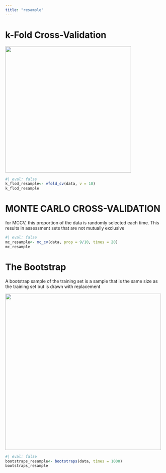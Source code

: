 ```yaml
---
title: "resample"
---
```


# k-Fold Cross-Validation

![](images/three-CV-iter.svg){width="400"}

```r
#| eval: false
k_flod_resample<- vfold_cv(data, v = 10)
k_flod_resample
```

# MONTE CARLO CROSS-VALIDATION

for MCCV, this proportion of the data is randomly selected each time. This results in assessment sets that are not mutually exclusive

```r
#| eval: false
mc_resample<- mc_cv(data, prop = 9/10, times = 20)
mc_resample
```

# The Bootstrap

A bootstrap sample of the training set is a sample that is the same size as the training set but is drawn with replacement

![](images/bootstraps.svg){width="495"}

```r
#| eval: false
bootstraps_resample<- bootstraps(data, times = 1000)
bootstraps_resample
```
